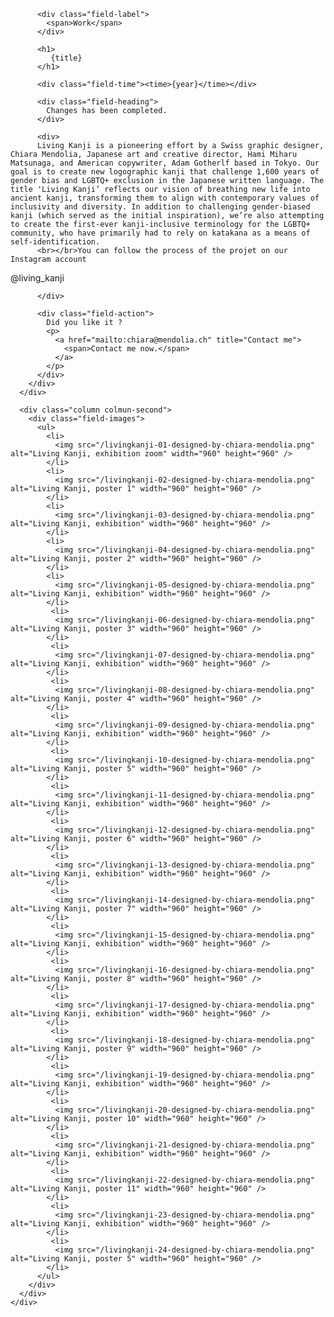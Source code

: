 

<Layout class="work" title={title}>
  <main class="region-content work">
    <div class="region">
      <div class="column column-first">
        <div class="field-body">

          <div class="field-label">
            <span>Work</span>
          </div>

          <h1>
             {title}
          </h1>

          <div class="field-time"><time>{year}</time></div>

          <div class="field-heading">
            Changes has been completed.
          </div>

          <div>
          Living Kanji is a pioneering effort by a Swiss graphic designer, Chiara Mendolia, Japanese art and creative director, Hami Miharu Matsunaga, and American copywriter, Adam Gotherlf based in Tokyo. Our goal is to create new logographic kanji that challenge 1,600 years of gender bias and LGBTQ+ exclusion in the Japanese written language. The title 'Living Kanji’ reflects our vision of breathing new life into ancient kanji, transforming them to align with contemporary values of inclusivity and diversity. In addition to challenging gender-biased kanji (which served as the initial inspiration), we’re also attempting to create the first-ever kanji-inclusive terminology for the LGBTQ+ community, who have primarily had to rely on katakana as a means of self-identification.
          <br></br>You can follow the process of the projet on our Instagram account

<p>
  <a href="https://www.instagram.com/living_kanji/" title="@living_kanji"></a>
  <span>@living_kanji</span>
</p>

          </div>

          <div class="field-action">
            Did you like it ?
            <p>
              <a href="mailto:chiara@mendolia.ch" title="Contact me">
                <span>Contact me now.</span>
              </a>
            </p>
          </div>
        </div>
      </div>

      <div class="column colmun-second">
        <div class="field-images">
          <ul>
            <li>
              <img src="/livingkanji-01-designed-by-chiara-mendolia.png" alt="Living Kanji, exhibition zoom" width="960" height="960" />
            </li>
            <li>
              <img src="/livingkanji-02-designed-by-chiara-mendolia.png" alt="Living Kanji, poster 1" width="960" height="960" />
            </li>
            <li>
              <img src="/livingkanji-03-designed-by-chiara-mendolia.png" alt="Living Kanji, exhibition" width="960" height="960" />
            </li>
            <li>
              <img src="/livingkanji-04-designed-by-chiara-mendolia.png" alt="Living Kanji, poster 2" width="960" height="960" />
            </li>
            <li>
              <img src="/livingkanji-05-designed-by-chiara-mendolia.png" alt="Living Kanji, exhibition" width="960" height="960" />
            </li>
             <li>
              <img src="/livingkanji-06-designed-by-chiara-mendolia.png" alt="Living Kanji, poster 3" width="960" height="960" />
            </li>
             <li>
              <img src="/livingkanji-07-designed-by-chiara-mendolia.png" alt="Living Kanji, exhibition" width="960" height="960" />
            </li>
             <li>
              <img src="/livingkanji-08-designed-by-chiara-mendolia.png" alt="Living Kanji, poster 4" width="960" height="960" />
            </li>
             <li>
              <img src="/livingkanji-09-designed-by-chiara-mendolia.png" alt="Living Kanji, exhibition" width="960" height="960" />
            </li>
             <li>
              <img src="/livingkanji-10-designed-by-chiara-mendolia.png" alt="Living Kanji, poster 5" width="960" height="960" />
            </li>
             <li>
              <img src="/livingkanji-11-designed-by-chiara-mendolia.png" alt="Living Kanji, exhibition" width="960" height="960" />
            </li>
             <li>
              <img src="/livingkanji-12-designed-by-chiara-mendolia.png" alt="Living Kanji, poster 6" width="960" height="960" />
            </li>
             <li>
              <img src="/livingkanji-13-designed-by-chiara-mendolia.png" alt="Living Kanji, exhibition" width="960" height="960" />
            </li>
             <li>
              <img src="/livingkanji-14-designed-by-chiara-mendolia.png" alt="Living Kanji, poster 7" width="960" height="960" />
            </li>
             <li>
              <img src="/livingkanji-15-designed-by-chiara-mendolia.png" alt="Living Kanji, exhibition" width="960" height="960" />
            </li>
             <li>
              <img src="/livingkanji-16-designed-by-chiara-mendolia.png" alt="Living Kanji, poster 8" width="960" height="960" />
            </li>
             <li>
              <img src="/livingkanji-17-designed-by-chiara-mendolia.png" alt="Living Kanji, exhibition" width="960" height="960" />
            </li>
             <li>
              <img src="/livingkanji-18-designed-by-chiara-mendolia.png" alt="Living Kanji, poster 9" width="960" height="960" />
            </li>
             <li>
              <img src="/livingkanji-19-designed-by-chiara-mendolia.png" alt="Living Kanji, exhibition" width="960" height="960" />
            </li>
             <li>
              <img src="/livingkanji-20-designed-by-chiara-mendolia.png" alt="Living Kanji, poster 10" width="960" height="960" />
            </li>
             <li>
              <img src="/livingkanji-21-designed-by-chiara-mendolia.png" alt="Living Kanji, exhibition" width="960" height="960" />
            </li>
             <li>
              <img src="/livingkanji-22-designed-by-chiara-mendolia.png" alt="Living Kanji, poster 11" width="960" height="960" />
            </li>
             <li>
              <img src="/livingkanji-23-designed-by-chiara-mendolia.png" alt="Living Kanji, exhibition" width="960" height="960" />
            </li>
             <li>
              <img src="/livingkanji-24-designed-by-chiara-mendolia.png" alt="Living Kanji, poster 5" width="960" height="960" />
            </li>
          </ul>
        </div>
      </div>
    </div>

  </main>
</Layout>
